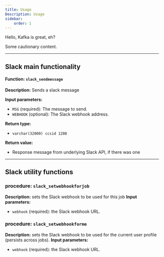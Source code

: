 ```yaml
---
title: Usage 
Description: Usage
sidebar:
    order: 1
---
```


Hello, Kafka is great, eh?


<Aside type="caution">Some cautionary content.</Aside>

----
## Slack main functionality

#### **Function:** `slack_sendmessage`

**Description:** Sends a slack message

**Input parameters:**
- `MSG` (required): The message to send.
- `WEBHOOK` (optional): The Slack webhook address.

**Return type:** 
- `varchar(32000) ccsid 1208`

**Return value:**
- Response message from underlying Slack API, if there was one
----
## Slack utility functions
### procedure: `slack_setwebhookforjob`
**Description:** sets the Slack webhook to be used for this job
**Input parameters:**
- `webhook` (required): the Slack webhook URL.
### procedure: `slack_setwebhookforme`
**Description:** sets the Slack webhook to be used for the current user profile (persists across jobs).
**Input parameters:**
- `webhook` (required): the Slack webhook URL.
